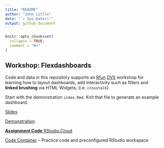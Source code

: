```yaml
---
title: "README"
author: "John Little"
date: "`r Sys.Date()`"
output: github_document
---
```


<!-- README.md is generated from README.Rmd. Please edit that file -->

```r
knitr::opts_chunk$set(
  collapse = TRUE,
  comment = "#>"
)
```

## Workshop: Flexdashboards

Code and data in this repository supports an [Rfun](https://rfun.library.duke.edu) [DVS](https://library.duke.edu/data/) workshop for learning how to layout dashboards, add interactivity such as filters and **linked brushing** via HTML Widgets, (i.e. `crosstalk`).  

Start with the demonstration `index.Rmd`.  Knit that file to generate an example dashboard.  

[Slides](https://rfun-flexdashboards.netlify.com/slides/)

[Demonstration](https://rfun-flexdashboards.netlify.com/)

[**Assignment Code** RStudio.Cloud](https://rstudio.cloud/spaces/11680/join?access_code=3XYpPCbq%2FmX%2Bf0JnBR%2BFBlPmAPD8lcSr5gkscfoK)

[Code Container](https://rstudio.cloud/spaces/11680/projects) -- Practice code and preconfigured RStudio workspace
